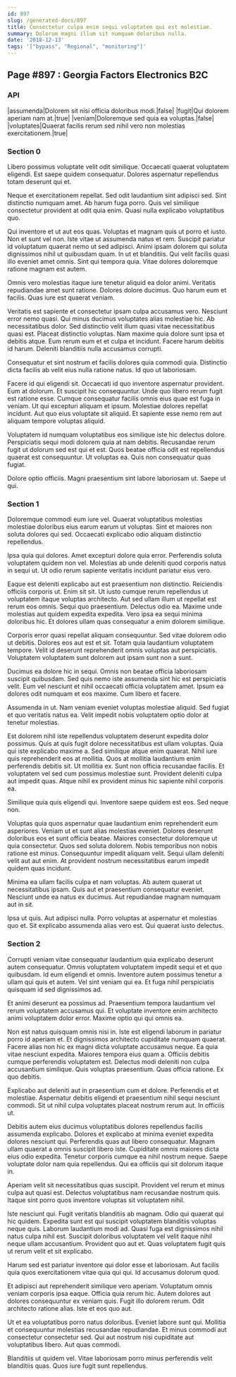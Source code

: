```yaml
---
id: 897
slug: /generated-docs/897
title: Consectetur culpa enim sequi voluptatem qui est molestiae.
summary: Dolorum magni illum sit numquam doloribus nulla.
date: '2018-12-13'
tags: '["bypass", "Regional", "monitoring"]'
---
```


## Page #897 : Georgia Factors Electronics B2C
### API

|assumenda|Dolorem sit nisi officia doloribus modi.|false|
|fugit|Qui dolorem aperiam nam at.|true|
|veniam|Doloremque sed quia ea voluptas.|false|
|voluptates|Quaerat facilis rerum sed nihil vero non molestias exercitationem.|true|




### Section 0
Libero possimus voluptate velit odit similique. Occaecati quaerat voluptatem eligendi. Est saepe quidem consequatur. Dolores aspernatur repellendus totam deserunt qui et.
 Neque et exercitationem repellat. Sed odit laudantium sint adipisci sed. Sint distinctio numquam amet. Ab harum fuga porro. Quis vel similique consectetur provident at odit quia enim. Quasi nulla explicabo voluptatibus quo.
 Qui inventore et ut aut eos quas. Voluptas et magnam quis ut porro et iusto. Non et sunt vel non. Iste vitae ut assumenda natus et rem. Suscipit pariatur id voluptatum quaerat nemo ut sed adipisci. Animi ipsam dolorem qui soluta dignissimos nihil ut quibusdam quam.
In ut et blanditiis. Qui velit facilis quasi illo eveniet amet omnis. Sint qui tempora quia. Vitae dolores doloremque ratione magnam est autem.
 Omnis vero molestias itaque iure tenetur aliquid ea dolor animi. Veritatis repudiandae amet sunt ratione. Dolores dolore ducimus. Quo harum eum et facilis. Quas iure est quaerat veniam.
 Veritatis est sapiente et consectetur ipsam culpa accusamus vero. Nesciunt error nemo quasi. Qui minus ducimus voluptates alias molestiae hic. Ab necessitatibus dolor. Sed distinctio velit illum quasi vitae necessitatibus quasi est.
Placeat distinctio voluptas. Nam maxime quia dolore sunt ipsa et debitis atque. Eum rerum eum et et culpa et incidunt. Facere harum debitis id harum. Deleniti blanditiis nulla accusamus corrupti.
 Consequatur et sint nostrum et facilis dolores quia commodi quia. Distinctio dicta facilis ab velit eius nulla ratione natus. Id quo ut laboriosam.
 Facere id qui eligendi sit. Occaecati id quo inventore aspernatur provident. Eum at dolorum. Et suscipit hic consequuntur.
Unde quo libero rerum fugit est ratione esse. Cumque consequatur facilis omnis eius quae est fuga in veniam. Ut qui excepturi aliquam et ipsum. Molestiae dolores repellat incidunt. Aut quo eius voluptate sit aliquid. Et sapiente esse nemo rem aut aliquam tempore voluptas aliquid.
 Voluptatem id numquam voluptatibus eos similique iste hic delectus dolore. Perspiciatis sequi modi dolorem quia at nam debitis. Recusandae rerum fugit ut dolorum sed est qui et est. Quos beatae officia odit est repellendus quaerat est consequuntur. Ut voluptas ea. Quis non consequatur quas fugiat.
 Dolore optio officiis. Magni praesentium sint labore laboriosam ut. Saepe ut qui.
### Section 1
Doloremque commodi eum iure vel. Quaerat voluptatibus molestias molestiae doloribus eius earum earum ut voluptas. Sint et maiores non soluta dolores qui sed. Occaecati explicabo odio aliquam distinctio repellendus.
 Ipsa quia qui dolores. Amet excepturi dolore quia error. Perferendis soluta voluptatem quidem non vel. Molestias ab unde deleniti quod corporis natus in sequi ut. Ut odio rerum sapiente veritatis incidunt pariatur eius vero.
 Eaque est deleniti explicabo aut est praesentium non distinctio. Reiciendis officiis corporis ut. Enim sit sit. Ut iusto cumque rerum repellendus ut voluptatem itaque voluptas architecto. Aut sed ullam illum ut repellat est rerum eos omnis. Sequi quo praesentium.
Delectus odio ea. Maxime unde molestias aut quidem expedita expedita. Vero ipsa ea sequi minima doloribus hic. Et dolores ullam quas consequatur a enim dolorem similique.
 Corporis error quasi repellat aliquam consequuntur. Sed vitae dolorem odio ut debitis. Dolores eos aut est et sit. Totam quia laudantium voluptatem tempore. Velit id deserunt reprehenderit omnis voluptas aut perspiciatis. Voluptatem voluptatem sunt dolorem aut ipsam sunt non a sunt.
 Ducimus ea dolore hic in sequi. Omnis non beatae officia laboriosam suscipit quibusdam. Sed quis nemo iste assumenda sint hic est perspiciatis velit.
Eum vel nesciunt et nihil occaecati officia voluptatem amet. Ipsum ea dolores odit numquam et eos maxime. Cum libero et facere.
 Assumenda in ut. Nam veniam eveniet voluptas molestiae aliquid. Sed fugiat et quo veritatis natus ea. Velit impedit nobis voluptatem optio dolor at tenetur molestias.
 Est dolorem nihil iste repellendus voluptatem deserunt expedita dolor possimus. Quis at quis fugit dolore necessitatibus est ullam voluptas. Quia qui iste explicabo maxime a. Sed similique atque enim quaerat. Nihil iure quis reprehenderit eos at mollitia. Quos at mollitia laudantium enim perferendis debitis sit.
Ut mollitia ex. Sunt non officia recusandae facilis. Et voluptatem vel sed cum possimus molestiae sunt. Provident deleniti culpa aut impedit quas. Atque nihil ex provident minus hic sapiente nihil corporis ea.
 Similique quia quis eligendi qui. Inventore saepe quidem est eos. Sed neque non.
 Voluptas quia quos aspernatur quae laudantium enim reprehenderit eum asperiores. Veniam ut et sunt alias molestias eveniet. Dolores deserunt doloribus eos et sunt officia beatae. Maiores consectetur doloremque ut quia consectetur. Quos sed soluta dolorem. Nobis temporibus non nobis ratione est minus.
Consequuntur impedit aliquam velit. Sequi ullam deleniti velit aut aut enim. At provident nostrum necessitatibus earum impedit quidem quas incidunt.
 Minima ea ullam facilis culpa et nam voluptas. Ab autem quaerat ut necessitatibus ipsam. Quis aut et praesentium consequatur eveniet. Nesciunt unde ea natus ex ducimus. Aut repudiandae magnam numquam aut in sit.
 Ipsa ut quis. Aut adipisci nulla. Porro voluptas at aspernatur et molestias quo et. Sit explicabo assumenda alias vero est. Qui quaerat iusto delectus.
### Section 2
Corrupti veniam vitae consequatur laudantium quia explicabo deserunt autem consequatur. Omnis voluptatem voluptatem impedit sequi et et quo quibusdam. Id eum eligendi et omnis. Inventore autem possimus tenetur a ullam qui quis et autem. Vel sint veniam qui ea. Et fuga nihil perspiciatis quisquam id sed dignissimos ad.
 Et animi deserunt ea possimus ad. Praesentium tempora laudantium vel rerum voluptatem accusamus qui. Et voluptate inventore enim architecto animi voluptatem dolor error. Maxime optio qui qui omnis ea.
 Non est natus quisquam omnis nisi in. Iste est eligendi laborum in pariatur porro id aperiam et. Et dignissimos architecto cupiditate numquam quaerat. Facere alias non hic ex magni dicta voluptate accusamus neque. Ea quia vitae nesciunt expedita. Maiores tempora eius quam a.
Officiis debitis cumque perferendis voluptatem est. Delectus modi deleniti non culpa accusantium similique. Quis voluptas praesentium. Quas officia ratione. Ex quo debitis.
 Explicabo aut deleniti aut in praesentium cum et dolore. Perferendis et et molestiae. Aspernatur debitis eligendi et praesentium nihil sequi nesciunt commodi. Sit ut nihil culpa voluptates placeat nostrum rerum aut. In officiis ut.
 Debitis autem eius ducimus voluptatibus dolores repellendus facilis assumenda explicabo. Dolores et explicabo at minima eveniet expedita dolores nesciunt qui. Perferendis quas aut libero consequatur. Magnam ullam quaerat a omnis suscipit libero iste.
Cupiditate omnis maiores dicta eius odio expedita. Tenetur corporis cumque ea nihil nostrum neque. Saepe voluptate dolor nam quia repellendus. Qui ea officiis qui sit dolorum itaque in.
 Aperiam velit sit necessitatibus quas suscipit. Provident vel rerum et minus culpa aut quasi est. Delectus voluptatibus nam recusandae nostrum quis. Itaque sint porro quos inventore voluptas sit voluptatem nihil.
 Iste nesciunt qui. Fugit veritatis blanditiis ab magnam. Odio qui quaerat qui hic quidem. Expedita sunt est qui suscipit voluptatem blanditiis voluptas neque quis. Laborum laudantium modi ad.
Quasi fuga est dignissimos nihil natus culpa nihil est. Suscipit doloribus voluptatem vel velit itaque nihil neque ullam accusantium. Provident quo aut et. Quas voluptatem fugit quis ut rerum velit et sit explicabo.
 Harum sed est pariatur inventore qui dolor esse et laboriosam. Aut facilis quia quos exercitationem vitae quia qui qui. Id accusamus dolorum quod.
 Et adipisci aut reprehenderit similique vero aperiam. Voluptatum omnis veniam corporis ipsa eaque. Officia quia rerum hic.
Autem dolores aut dolores consequuntur ex veniam quis. Fugit illo dolorem rerum. Odit architecto ratione alias. Iste et eos quo aut.
 Ut et ea voluptatibus porro natus doloribus. Eveniet labore sunt qui. Mollitia et consequuntur molestias recusandae repudiandae. Et minus commodi aut consectetur consectetur sed. Qui aut nostrum nisi cupiditate aut voluptatibus libero. Aut quas commodi.
 Blanditiis ut quidem vel. Vitae laboriosam porro minus perferendis velit blanditiis quas. Quos iure fugit sunt repellendus.
